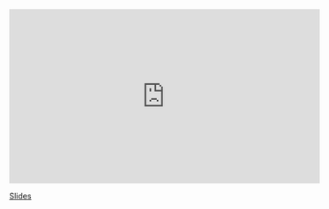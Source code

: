 <iframe width="560" height="315" src="https://www.youtube.com/embed/FEeNEaeQGdE" frameborder="0" allow="accelerometer; autoplay; encrypted-media; gyroscope; picture-in-picture" allowfullscreen></iframe>

[Slides](https://sta-363-s20.lucymcgowan.com/slides/15-review.html#1)